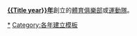 <includeonly>'''[[{{Title year}}年]]'''創立的[[體育俱樂部]]或[[運動隊]]。

{{Yearnav|所創體育俱樂部}}

[[Category:{{Title year}}年體育|{{PAGENAME}}]]
[[Category:各年份所創體育俱樂部|*{{PAGENAME}}]]
[[Category:{{Title year}}年所創體育組織|{{PAGENAME}}]]
</includeonly><noinclude>
{{Documentation}}
[[Category:各年建立模板]]
</noinclude>